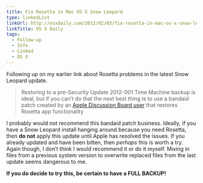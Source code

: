 ```yaml
---
title: Fix Rosetta in Mac OS X Snow Leopard
type: linkedList
linkUrl: http://osxdaily.com/2012/02/03/fix-rosetta-in-mac-os-x-snow-leopard-after-security-update-2012-001/
linkTitle: OS X Daily
tags:
  - Follow-up
  - Info
  - Linked
  - OS X
---
```


Following up on my earlier link about Rosetta problems in the latest Snow Leopard update.

> Restoring to a pre-Security Update 2012-001 Time Machine backup is ideal, but if you can’t do that the next best thing is to use a bandaid patch created by an [Apple Discussion Board user](https://discussions.apple.com/thread/3706348) that restores Rosetta app functionality

I probably would not recommend this bandaid patch business. Ideally, if you have a Snow Leopard install hanging around because you need Rosetta, then **do not** apply this update until Apple has resolved the issues. If you already updated and have been bitten, then _perhaps_ this is worth a try. Again though, I don’t think I would recommend it or do it myself. Mixing in files from a previous system version to overwrite replaced files from the last update seems dangerous to me.

**If you do decide to try this, be certain to have a FULL BACKUP!**

